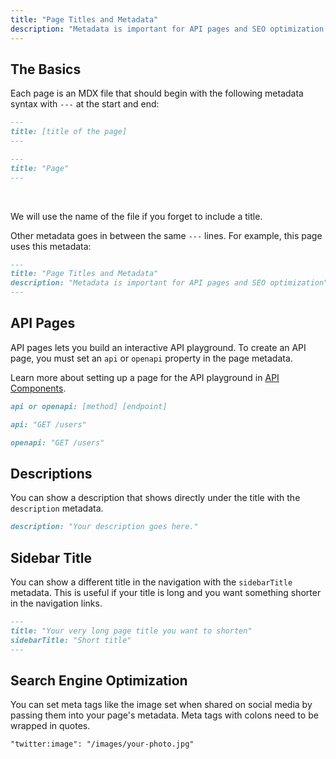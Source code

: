 ```yaml
---
title: "Page Titles and Metadata"
description: "Metadata is important for API pages and SEO optimization."
---
```


## The Basics

Each page is an MDX file that should begin with the following metadata syntax with `---` at the start and end:

<CodeGroup>

```md Schema
---
title: [title of the page]
---
```

```md Example
---
title: "Page"
---
```

</CodeGroup>

<br />

<Tip>We will use the name of the file if you forget to include a title.</Tip>

Other metadata goes in between the same `---` lines. For example, this page uses this metadata:

```md This page's metadata
---
title: "Page Titles and Metadata"
description: "Metadata is important for API pages and SEO optimization"
---
```

## API Pages

API pages lets you build an interactive API playground. To create an API page, you must set an `api` or `openapi` property in the page metadata.

Learn more about setting up a page for the API playground in [API Components](/api-components/overview).

<CodeGroup>

```md Schema
api or openapi: [method] [endpoint]
```

```md API Example
api: "GET /users"
```

```md OpenAPI Example
openapi: "GET /users"
```

</CodeGroup>

## Descriptions

You can show a description that shows directly under the title with the `description` metadata.

```md Description Example
description: "Your description goes here."
```

## Sidebar Title

You can show a different title in the navigation with the `sidebarTitle` metadata. This is useful if your title is long and you want something shorter in the navigation links.

<CodeGroup>

```md Schema
---
title: "Your very long page title you want to shorten"
sidebarTitle: "Short title"
---
```

</CodeGroup>
  
## Search Engine Optimization

You can set meta tags like the image set when shared on social media by passing them into your page's metadata. Meta tags with colons need to be wrapped in quotes.

```md Meta Tags Example
"twitter:image": "/images/your-photo.jpg"
```
